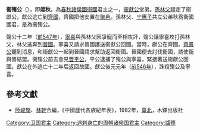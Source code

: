 {{Emperorcn box
|圖像=
|圖說=
|名稱=衛殇公
|姓名=姬秋
|諡號=殇
|政權=[[卫國|卫國]]
|出生日期=？
|逝世日期=前546年
|在位=前558年—前547年
|父=姬黑背
}}
'''衞殤公'''（{{bd|？||前546年||catIdx=J姬}}），即'''姬秋'''，為[[春秋时期|春秋]][[諸侯國|諸侯國]][[衞國|衞國]]君主之一，[[衞獻公|衞獻公]]堂弟。[[孫林父|孫林父]]趕走了衞獻公。獻公逃亡到[[齊國|齊國]]，齊國把他安置在[[聚邑|聚邑]]。孫林父、[[宁惠子|宁惠子]]共立公弟秋爲衞國國君，是為衞殤公。

殤公十二年（[[前547年|前547年]]），[[寧喜|寧喜]]與孫林父因爭寵而至相攻訐，殤公讓寧喜攻打孫林父，林父逃奔到[[晉國|晉國]]。寧喜又請求晉國護送衞獻公回國。當時，獻公在齊國。[[齊景公|齊景公]]聽到消息，和衞獻公一起到晉國請求幫助返回衞國。晉國便去討伐衞國，誘使衞與晉結盟。衞殤公前去會見[[晋平公|晋平公]]，平公逮捕了殤公與寧喜，緊接著送衞獻公回國。獻公在外逃亡十二年后返回故國。獻公後元元年（[[前546年|前546年]]），誅殺殤公及寧喜。

==參考文獻==
*[[陸峻嶺|陸峻嶺]]、[[林幹|林幹]]合編，《中國歷代各族紀年表》，1982年，[[臺北|臺北]]，木鐸出版社
{{start box}}
{{s-before|[[衞獻公|衞獻公]]}}
{{s-title|[[春秋时期|春秋]][[衞國|衞國]]君主|前558年-前547年}}
{{s-after|[[衞獻公|衞獻公]]}}
{{end box}}

{{卫国君主}}
[[Category:卫国君主|Category:卫国君主]]
[[Category:遇刺身亡的周朝诸侯国君主|Category:遇刺身亡的周朝诸侯国君主]]
[[Category:諡殤|Category:諡殤]]